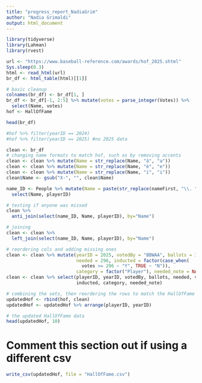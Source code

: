 ```yaml
---
title: "progress_report_NadiaGrim"
author: "Nadia Grimaldi"
output: html_document
---
```


``` r
library(tidyverse)
library(Lahman)
library(rvest)

url <- "https://www.baseball-reference.com/awards/hof_2025.shtml"
Sys.sleep(0.3)
html <- read_html(url)
br_df <- html_table(html)[[1]]

# basic cleanup
colnames(br_df) <- br_df[1, ]
br_df <- br_df[-1, 2:5] %>% mutate(votes = parse_integer(Votes)) %>%
  select(Name, votes)
hof <- HallOfFame

head(br_df)
```

``` r

#hof %>% filter(yearID == 2024)
#hof %>% filter(yearID == 2025) #no 2025 data

clean <- br_df
# changing name formats to match hof, such as by removing accents
clean <- clean %>% mutate(Name = str_replace(Name, "á", "a"))
clean <- clean %>% mutate(Name = str_replace(Name, "é", "e"))
clean <- clean %>% mutate(Name = str_replace(Name, "í", "i"))
clean$Name <- gsub("X-", "", clean$Name)

name_ID <- People %>% mutate(Name = paste(str_replace(nameFirst, "\\. ", "."), nameLast)) %>% 
  select(Name, playerID)

# testing if anyone was missed
clean %>% 
  anti_join(select(name_ID, Name, playerID), by="Name")

# joining
clean <- clean %>% 
  left_join(select(name_ID, Name, playerID), by="Name")

# reordering cols and adding missing ones
clean <- clean %>% mutate(yearID = 2025, votedBy = "BBWAA", ballots = 394,
                          needed = 296, inducted = factor(case_when(
                            votes >= 296 ~ "Y", TRUE ~ "N")),
                          category = factor("Player"), needed_note = NA)
clean <- clean %>% select(playerID, yearID, votedBy, ballots, needed, votes,
                          inducted, category, needed_note)

# combining the sets, then reordering the rows to match the HallOfFame data
updatedHof <- rbind(hof, clean)
updatedHof <- updatedHof %>% arrange(playerID, yearID)

# the updated HallOfFame data
head(updatedHof, 10)
```

# Comment this section out if using a different csv

``` r
write_csv(updatedHof, file = "HallOfFame.csv")
```

